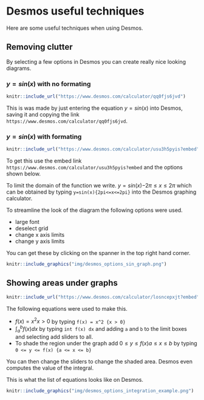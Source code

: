 # Desmos useful techniques

Here are some useful techniques when using Desmos.

## Removing clutter

By selecting a few options in Desmos you can create really nice looking diagrams.

### $y = sin(x)$ with no formating

```r
knitr::include_url("https://www.desmos.com/calculator/qq0fjs6jvd")
```

This is was made by just entering the equation $y = sin(x)$ into Desmos, saving it and copying the link `https://www.desmos.com/calculator/qq0fjs6jvd`.

### $y = sin(x)$ with formating

```r
knitr::include_url("https://www.desmos.com/calculator/usu3h5pyis?embed")
```

To get this use the embed link `https://www.desmos.com/calculator/usu3h5pyis?embed` and the options shown below.

To limit the domain of the function we write. $y = sin(x) {-2\pi \le x \le 2\pi}$ which can be obtained by typing `y=sin(x){2pi<=x<=2pi}` into the Desmos graphing calculator.

To streamline the look of the diagram the following options were used.

- large font
- deselect grid
- change x axis limits
- change y axis limits

You can get these by clicking on the spanner in the top right hand corner.

```r
knitr::include_graphics("img/desmos_options_sin_graph.png")
```

## Showing areas under graphs

```r
knitr::include_url("https://www.desmos.com/calculator/losncepxjt?embed")
```

The following equations were used to make this.

- $f(x) = x^2 { x > 0}$ by typing `f(x) = x^2 {x > 0}`
- $\int_a^b f(x) dx$ by typing `int f(x) dx` and adding `a` and `b` to the limit boxes and selecting add sliders to all.
- To shade the region under the graph add $0 \le y \le f(x) {a \le x \le b}$ by typing `0 <= y <= f(x) {a <= x <= b}`

You can then change the sliders to change the shaded area. Desmos even computes the value of the integral.

This is what the list of equations looks like on Desmos.

```r
knitr::include_graphics("img/desmos_options_integration_example.png")
```
